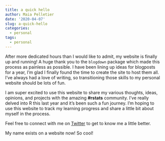 ```yaml
---
title: a quick hello
author: Maia Pelletier
date: '2020-04-07'
slug: a-quick-hello
categories:
  - personal
tags:
  - personal
---
```


After more dedicated hours than I would like to admit, my website is finally up and running! A huge thank you to the `blogdown` package which made this process as painless as possible. I have been lining up ideas for blogposts for a year, I'm glad I finally found the time to create the site to host them all. I've always had a love of writing, so transitioning those skills to my personal website should be lots of fun.  

I am super excited to use this website to share my various thoughts, ideas, opinions, and projects with the amazing **#rstats** community. I've really delved into R this last year and it's been such a fun journey. I'm hoping to use this website to track my learning progress and share a little bit about myself in the process.  

Feel free to connect with me on [Twitter](http://twitter.com/MaiaPelletier) to get to know me a little better.  

My name exists on a website now! So cool!  